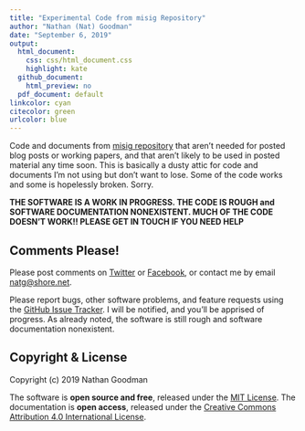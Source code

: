 ```yaml
---
title: "Experimental Code from misig Repository"
author: "Nathan (Nat) Goodman"
date: "September 6, 2019"
output:
  html_document:
    css: css/html_document.css
    highlight: kate
  github_document:
    html_preview: no
  pdf_document: default
linkcolor: cyan
citecolor: green
urlcolor: blue
---
```

<!-- README.md is generated from README.Rmd. Please edit that file -->

Code and documents from [misig repository](https://github.com/natgoodman/misig) that aren't needed for posted blog posts or working papers, and that aren't likely to be used in posted material any time soon. This is basically a dusty attic for code and documents I'm not using but don't want to lose. Some of the code works and some is hopelessly broken. Sorry.

**THE SOFTWARE IS A WORK IN PROGRESS. THE CODE IS ROUGH and SOFTWARE DOCUMENTATION NONEXISTENT. MUCH OF THE CODE DOESN'T WORK!! PLEASE GET IN TOUCH IF YOU NEED HELP**

## Comments Please!

Please post comments on [Twitter](https://twitter.com/gnatgoodman) or [Facebook](https://www.facebook.com/nathan.goodman.3367), or contact me by email [natg@shore.net](mailto:natg@shore.net). 

Please report bugs, other software problems, and feature requests using the [GitHub Issue Tracker](https://github.com/natgoodman/misigExper/issues). I will be notified, and you'll be apprised of progress. As already noted, the software is still rough and software documentation nonexistent.

## Copyright & License

Copyright (c) 2019 Nathan Goodman

The software is **open source and free**, released under the [MIT License](https://opensource.org/licenses/MIT). The documentation is **open access**, released under the [Creative Commons Attribution 4.0 International License](https://creativecommons.org/licenses/by/4.0).
